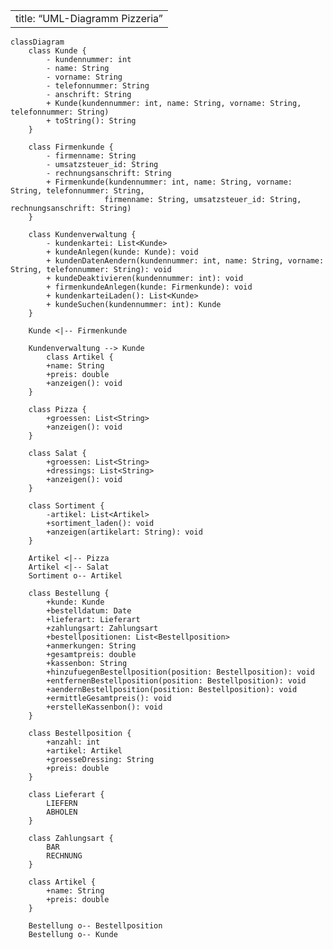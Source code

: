 
---
title: "UML-Diagramm Pizzeria"
---

```mermaid
classDiagram
    class Kunde {
        - kundennummer: int
        - name: String
        - vorname: String
        - telefonnummer: String
        - anschrift: String
        + Kunde(kundennummer: int, name: String, vorname: String, telefonnummer: String)
        + toString(): String
    }

    class Firmenkunde {
        - firmenname: String
        - umsatzsteuer_id: String
        - rechnungsanschrift: String
        + Firmenkunde(kundennummer: int, name: String, vorname: String, telefonnummer: String,
                     firmenname: String, umsatzsteuer_id: String, rechnungsanschrift: String)
    }

    class Kundenverwaltung {
        - kundenkartei: List<Kunde>
        + kundeAnlegen(kunde: Kunde): void
        + kundenDatenAendern(kundennummer: int, name: String, vorname: String, telefonnummer: String): void
        + kundeDeaktivieren(kundennummer: int): void
        + firmenkundeAnlegen(kunde: Firmenkunde): void
        + kundenkarteiLaden(): List<Kunde>
        + kundeSuchen(kundennummer: int): Kunde
    }

    Kunde <|-- Firmenkunde

    Kundenverwaltung --> Kunde
        class Artikel {
        +name: String
        +preis: double
        +anzeigen(): void
    }
    
    class Pizza {
        +groessen: List<String>
        +anzeigen(): void
    }
    
    class Salat {
        +groessen: List<String>
        +dressings: List<String>
        +anzeigen(): void
    }
    
    class Sortiment {
        -artikel: List<Artikel>
        +sortiment_laden(): void
        +anzeigen(artikelart: String): void
    }
    
    Artikel <|-- Pizza
    Artikel <|-- Salat
    Sortiment o-- Artikel

    class Bestellung {
        +kunde: Kunde
        +bestelldatum: Date
        +lieferart: Lieferart
        +zahlungsart: Zahlungsart
        +bestellpositionen: List<Bestellposition>
        +anmerkungen: String
        +gesamtpreis: double
        +kassenbon: String
        +hinzufuegenBestellposition(position: Bestellposition): void
        +entfernenBestellposition(position: Bestellposition): void
        +aendernBestellposition(position: Bestellposition): void
        +ermittleGesamtpreis(): void
        +erstelleKassenbon(): void
    }
    
    class Bestellposition {
        +anzahl: int
        +artikel: Artikel
        +groesseDressing: String
        +preis: double
    }
    
    class Lieferart {
        LIEFERN
        ABHOLEN
    }
    
    class Zahlungsart {
        BAR
        RECHNUNG
    }
    
    class Artikel {
        +name: String
        +preis: double
    }

    Bestellung o-- Bestellposition
    Bestellung o-- Kunde
```